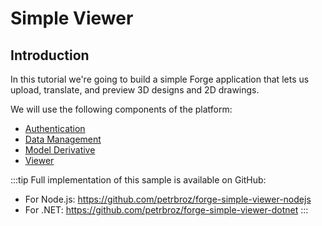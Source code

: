
# Simple Viewer

## Introduction

In this tutorial we're going to build a simple Forge application that lets us
upload, translate, and preview 3D designs and 2D drawings.

<ResponsiveVideo src={PreviewUrl} />

We will use the following components of the platform:

- [Authentication](https://forge.autodesk.com/en/docs/oauth/v2/developers_guide/overview)
- [Data Management](https://forge.autodesk.com/en/docs/data/v2/developers_guide/overview)
- [Model Derivative](https://forge.autodesk.com/en/docs/model-derivative/v2/developers_guide/overview)
- [Viewer](https://forge.autodesk.com/en/docs/viewer/v7/developers_guide/overview)

:::tip
Full implementation of this sample is available on GitHub:
- For Node.js: https://github.com/petrbroz/forge-simple-viewer-nodejs
- For .NET: https://github.com/petrbroz/forge-simple-viewer-dotnet
:::
